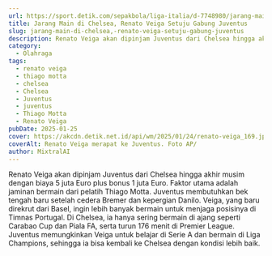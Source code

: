 ```yaml
---
url: https://sport.detik.com/sepakbola/liga-italia/d-7748980/jarang-main-di-chelsea-renato-veiga-setuju-gabung-juventus
title: Jarang Main di Chelsea, Renato Veiga Setuju Gabung Juventus
slug: jarang-main-di-chelsea,-renato-veiga-setuju-gabung-juventus
description: Renato Veiga akan dipinjam Juventus dari Chelsea hingga akhir musim. Jaminan bermain dari pelatih Thiago Motta membuatnya mau pindah ke Turin.
category:
  - Olahraga
tags:
  - renato veiga
  - thiago motta
  - chelsea
  - Chelsea
  - Juventus
  - juventus
  - Thiago Motta
  - Renato Veiga
pubDate: 2025-01-25
cover: https://akcdn.detik.net.id/api/wm/2025/01/24/renato-veiga_169.jpeg?wid=54&w=650&v=1&t=jpeg
coverAlt: Renato Veiga merapat ke Juventus. Foto AP/
author: MixtralAI
---
```

Renato Veiga akan dipinjam Juventus dari Chelsea hingga akhir musim dengan biaya 5 juta Euro plus bonus 1 juta Euro. Faktor utama adalah jaminan bermain dari pelatih Thiago Motta. Juventus membutuhkan bek tengah baru setelah cedera Bremer dan kepergian Danilo. Veiga, yang baru direkrut dari Basel, ingin lebih banyak bermain untuk menjaga posisinya di Timnas Portugal. Di Chelsea, ia hanya sering bermain di ajang seperti Carabao Cup dan Piala FA, serta turun 176 menit di Premier League. Juventus memungkinkan Veiga untuk belajar di Serie A dan bermain di Liga Champions, sehingga ia bisa kembali ke Chelsea dengan kondisi lebih baik.
